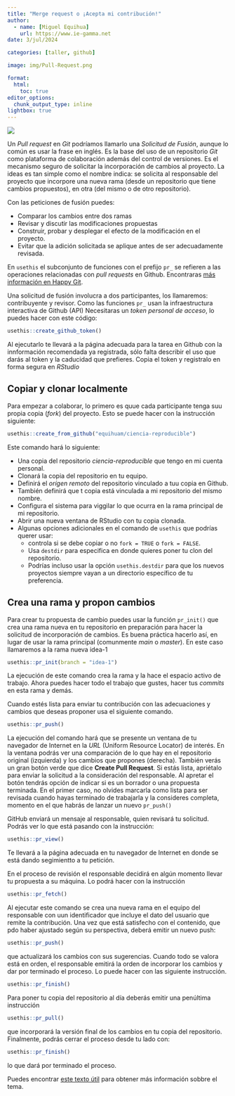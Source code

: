 ```yaml
---
title: "Merge request o ¡Acepta mi contribución!"
author:
  - name: [Miguel Equihua]
    url: https://www.ie-gamma.net
date: 3/jul/2024

categories: [taller, github]

image: img/Pull-Request.png

format: 
  html:
    toc: true
editor_options: 
  chunk_output_type: inline
lightbox: true
---
```


![](img/Pull-Request.png)

Un _Pull request_ en _Git_ podríamos llamarlo una _Solicitud de Fusión_, aunque lo común es usar la frase en inglés. Es la base del uso de un repositorio _Git_ como plataforma de colaboración además del control de versiones. Es el mecanismo seguro de solicitar la incorporación de cambios al proyecto. La ideas es tan simple como el nombre indica: se solicita al responsable del proyecto que incorpore una nueva rama (desde un repositorio que tiene cambios propuestos), en otra (del mismo o de otro repositorio).

Con las peticiones de fusión puedes:


+ Comparar los cambios entre dos ramas
+ Revisar y discutir las modificaciones propuestas
+ Construir, probar y desplegar el efecto de la modificación en el proyecto.
+ Evitar que la adición solicitada se aplique antes de ser adecuadamente revisada.

En `usethis` el subconjunto de funciones con el prefijo `pr_` se refieren a las operaciones relacionadas con _pull requests_ en Github. Encontraras [más información en Happy Git](https://happygitwithr.com/).

Una solicitud de fusión involucra a dos participantes, los llamaremos: contribuyente y revisor. Como las funciones `pr_` usan la infraestructura interactiva de Github (API) Necesitaras un _token personal de acceso_, lo puedes hacer con este código:


``` r
usethis::create_github_token() 
```

Al ejecutarlo te llevará a la página adecuada para la tarea en Github con la innformación recomendada ya registrada, sólo falta describir el uso que darás al token y la caducidad que prefieres. Copia el token y registralo en forma segura en _RStudio_


## Copiar y clonar localmente

Para empezar a colaborar, lo primero es quue cada participante tenga suu propia copia (_fork_) del proyecto. Esto se puede hacer con la instrucción siguiente:


``` r
usethis::create_from_github("equihuam/ciencia-reproducible")

```

Este comando hará lo siguiente:

+ Una copia del repositorio _ciencia-reproducible_ que tengo en mi cuenta personal.
+ Clonará la copia del repositorio en tu equipo.
+ Definirá el _orígen remoto_ del repositorio vinculado a tuu copia en Github.
+ También definirá que t copia está vinculada a mi repositorio del mismo nombre.
+ Configura el sistema para viggilar lo que ocurra en la rama principal de mi repositorio.
+ Abrir una nueva ventana de RStudio con tu copia clonada.
+ Algunas opciones adicionales en el comando de `usethis` que podrías querer usar:
  + controla si se debe copiar o no `fork = TRUE` o `fork = FALSE`.
  + Usa  `destdir` para especifica en donde quieres poner tu clon del repositorio.
  + Podrías incluso usar la opción `usethis.destdir` para que los nuevos proyectos siempre vayan a un directorio específico de tu preferencia.
  
## Crea una rama y propon cambios

Para crear tu propuesta de cambio puedes usar la función `pr_init()` que crea una rama nueva en tu repositorio en preparación para hacer la solicitud de incorporación de cambios. Es buena práctica hacerlo así, en lugar de usar la rama principal (comunmente _main_ o _master_). En este caso llamaremos a la rama nueva idea-1

``` r
usethis::pr_init(branch = "idea-1")

```

La ejecución de este comando crea la rama y la hace el espacio activo de trabajo. Ahora puedes hacer todo el trabajo que gustes, hacer tus _commits_ en esta rama y demás.

Cuando estés lista para enviar tu contribución con las adecuaciones y cambios que deseas proponer usa el siguiente comando.

``` r
usethis::pr_push()

```

La ejecución del comando hará que se presente un ventana de tu navegador de Internet en la _URL_ (Uniform Resource Locator) de interés. En la ventana podrás ver una comparación de lo que hay en el repositorio original (izquierda) y los cambios que propones (derecha). También verás un gran botón verde que dice **Create Pull Request**. Si estás lista, apriétalo para enviar la solicitud a la consideración del responsable. Al apretar el botón tendrás opción de indicar si es un borrador o una propuesta terminada. En el primer caso, no olvides marcarla como lista para ser revisada cuando hayas terminado de trabajarla y la consideres completa, momento en el que habrás de lanzar un nuevo `pr_push()`

GitHub enviará un mensaje al responsable, quien revisará tu solicitud. Podrás ver lo que está pasando con la instrucción:

``` r
usethis::pr_view()

```

Te llevará a la página adecuada en tu navegador de Internet en donde se está dando segimientto a tu petición. 


En el proceso de revisión el responsable decidirá en algún momento llevar tu propuesta a su máquina. Lo podrá hacer con la instrucción

``` r
usethis::pr_fetch()

```

Al ejecutar este comando se crea una nueva rama en el equipo del responsable con uun identificador que incluye el dato del usuario que remite la contribución. Una vez que está satisfecho con el contenido, que pdo haber ajustado según su perspectiva, deberá emitir un nuevo push:

``` r
usethis::pr_push()

```

que actualizará los cambios con sus sugerencias. Cuando todo se valora está en orden, el responsable emitirá la orden de incorporar los cambios y dar por terminado el proceso. Lo puede hacer con las siguiente instrucción. 

``` r
usethis::pr_finish()

```

Para poner tu copia del repositorio al día deberás emitir una penúltima instrucción

``` r
usethis::pr_pull()

```

que incorporará la versión final de los cambios en tu copia del repositorio. Finalmente, podrás cerrar el proceso desde tu lado con:

``` r
usethis::pr_finish()

```

lo que dará por terminado el proceso.

Puedes encontrar [este texto útil](https://usethis.r-lib.org/articles/pr-functions.html) para obtener más información sobbre el tema.




